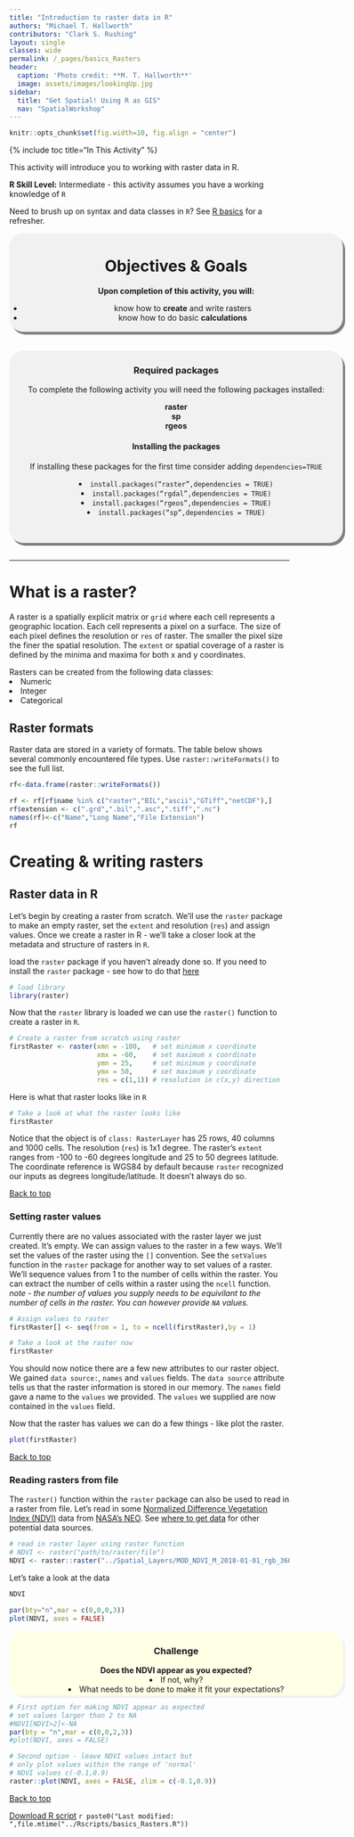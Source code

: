 ```yaml
---
title: "Introduction to raster data in R"
authors: "Michael T. Hallworth"
contributors: "Clark S. Rushing"
layout: single
classes: wide
permalink: /_pages/basics_Rasters
header:
  caption: 'Photo credit: **M. T. Hallworth**'
  image: assets/images/lookingUp.jpg
sidebar:
  title: "Get Spatial! Using R as GIS"
  nav: "SpatialWorkshop"
---
```

<a name="TOP"></a>
```r
knitr::opts_chunk$set(fig.width=10, fig.align = "center")
```
{% include toc title="In This Activity" %}


This activity will introduce you to working with raster data in R.

**R Skill Level:** Intermediate - this activity assumes you have a working knowledge of `R` 

Need to brush up on syntax and data classes in `R`? See <a href= "{{ site.baseurl }}/_pages/R_basics" target = "_blank">R basics</a> for a refresher.

<div style="background-color:rgba(0, 0, 0, 0.0470588); border-radius: 25px; text-align:center; vertical-align: middle; padding:3px 0; width: 600px; margin: auto; box-shadow: 4px 5px gray;">

<h1>Objectives & Goals</h1>      
<b>Upon completion of this activity, you will:</b>
<ul>
<li>know how to <strong>create</strong> and write rasters</li>   
<li>know how to do basic <strong>calculations</strong></li>
</ul>
</div>

<br>
<br>
<a name="install.packages"></a>
<div style="background-color:rgba(0, 1, 1, 0.0470588); border-radius: 25px; text-align:center; vertical-align: middle; padding:2px 0; width: 600px; margin: auto; box-shadow: 4px 5px gray;">

<h3> Required packages</h3> 
To complete the following activity you will need the following packages installed:

<strong>raster</strong>                  
<strong>sp</strong>        
<strong>rgeos</strong>            
  
<h4>Installing the packages</h4>     
If installing these packages for the first time consider adding <code>dependencies=TRUE</code>        

<li><code>install.packages("raster",dependencies = TRUE)</code></li>
<li><code>install.packages("rgdal",dependencies = TRUE)</code></li>
<li><code>install.packages("rgeos",dependencies = TRUE)</code></li>
<li><code>install.packages("sp",dependencies = TRUE)</code></li>
<br> 
</div>
        
<br>
<hr> 

# What is a raster?    
A raster is a spatially explicit matrix or `grid` where each cell represents a geographic location. Each cell represents a pixel on a surface. The size of each pixel defines the resolution or `res` of raster. The smaller the pixel size the finer the spatial resolution. The `extent` or spatial coverage of a raster is defined by the minima and maxima for both x and y coordinates.

Rasters can be created from the following data classes:
<ui>
<li> Numeric </li>
<li> Integer </li>
<li> Categorical </li>
</ui>

## Raster formats 
Raster data are stored in a variety of formats. The table below shows several commonly encountered file types. Use <code>raster::writeFormats()</code> to see the full list. 

```r
rf<-data.frame(raster::writeFormats())

rf <- rf[rf$name %in% c("raster","BIL","ascii","GTiff","netCDF"),]
rf$extension <- c(".grd",".bil",".asc",".tiff",".nc")
names(rf)<-c("Name","Long Name","File Extension")
rf
```

# Creating & writing rasters   
## Raster data in R
Let's begin by creating a raster from scratch. We'll use the `raster` package to make an empty raster, set the `extent` and resolution (`res`) and assign values. Once we create a raster in R - we'll take a closer look at the metadata and structure of rasters in `R`.

load the `raster` package if you haven't already done so. If you need to install the `raster` package - see how to do that [here](#install.packages)
```r
# load library
library(raster)
```

Now that the `raster` library is loaded we can use the `raster()` function to create a raster in `R`. 
```r
# Create a raster from scratch using raster
firstRaster <- raster(xmn = -100,   # set minimum x coordinate
                      xmx = -60,    # set maximum x coordinate
                      ymn = 25,     # set minimum y coordinate
                      ymx = 50,     # set maximum y coordinate
                      res = c(1,1)) # resolution in c(x,y) direction
```

Here is what that raster looks like in `R`
```r
# Take a look at what the raster looks like
firstRaster
```
Notice that the object is of `class: RasterLayer` has 25 rows, 40 columns and 1000 cells. The resolution (`res`) is 1x1 degree. The raster's `extent` ranges from -100 to -60 degrees longitude and 25 to 50 degrees latitude. The coordinate reference is WGS84 by default because `raster` recognized our inputs as degrees longitude/latitude. It doesn't always do so. 

<a href="#TOP">Back to top</a>

### Setting raster values
Currently there are no values associated with the raster layer we just created. It's empty. We can assign values to the raster in a few ways. We'll set the values of the raster using the `[]` convention. See the `setValues` function in the `raster` package for another way to set values of a raster. We'll sequence values from 1 to the number of cells within the raster. You can extract the number of cells within a raster using the `ncell` function.   
*note - the number of values you supply needs to be equivilant to the number of cells in the raster. You can however provide `NA` values.*
```r
# Assign values to raster 
firstRaster[] <- seq(from = 1, to = ncell(firstRaster),by = 1)

# Take a look at the raster now
firstRaster
```

You should now notice there are a few new attributes to our raster object. We gained `data source:`, `names` and `values` fields. The `data source` attribute tells us that the raster information is stored in our memory. The `names` field gave a name to the `values` we provided. The `values` we supplied are now contained in the `values` field. 

Now that the raster has values we can do a few things - like plot the raster.
```r
plot(firstRaster)
```

<a href="#TOP">Back to top</a>

### Reading rasters from file

The `raster()` function within the `raster` package can also be used to read in a raster from file. Let's read in some <a href = "https://neo.sci.gsfc.nasa.gov/view.php?datasetId=MOD_NDVI_M&date=2018-01-01" target="_blank">Normalized Difference Vegetation Index (NDVI)</a> data from <a href="https://neo.sci.gsfc.nasa.gov/" target="_blank">NASA's NEO</a>. See <a href = "https://mhallwor.github.io/_pages/whereToGetData.html" target = "_blank">where to get data</a> for other potential data sources. 

```r
# read in raster layer using raster function
# NDVI <- raster("path/to/raster/file")
NDVI <- raster::raster("../Spatial_Layers/MOD_NDVI_M_2018-01-01_rgb_3600x1800.FLOAT.TIFF")
```

Let's take a look at the data
```r
NDVI
```

```r
par(bty="n",mar = c(0,0,0,3))
plot(NDVI, axes = FALSE)
```
<div style="background-color: #ffffe6; border-radius: 25px; text-align:center; vertical-align: middle; padding: 3px 0; margin: auto; width:600px; box-shadow: 4px 5px #f2f2f2;"> 
<h3><strong>Challenge</strong></h3>
<strong>Does the NDVI appear as you expected?</strong>
<li> If not, why? </li>
<li> What needs to be done to make it fit your expectations?</li>
</div>
```r
# First option for making NDVI appear as expected
# set values larger than 2 to NA 
#NDVI[NDVI>2]<-NA
par(bty = "n",mar = c(0,0,2,3))
#plot(NDVI, axes = FALSE)

# Second option - leave NDVI values intact but
# only plot values within the range of 'normal' 
# NDVI values c(-0.1,0.9)
raster::plot(NDVI, axes = FALSE, zlim = c(-0.1,0.9))
```

<a href="#TOP">Back to top</a>

<a href="https://raw.githubusercontent.com/mhallwor/mhallwor.github.io/develop/Rscripts/basics_Rasters.R" target="_blank" class="btn btn--info">Download R script</a> `r paste0("Last modified: ",file.mtime("../Rscripts/basics_Rasters.R"))`
